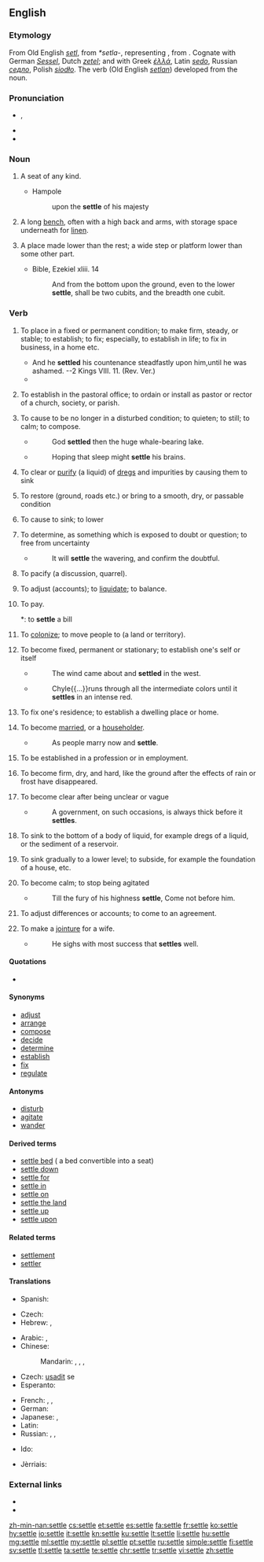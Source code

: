 ==English==
{{rfc|outdated definitions and citations}}
{{Webster 1913}}

===Etymology===
From Old English ''[[setl]]'', from {{etyl|gem|en}} ''*setla-'', representing {{etyl|ine-pro|en}} {{m|ine-pro|*sed-lo-}}, from {{m|ine-pro|*sed-||sit}}. Cognate with German ''[[Sessel]]'', Dutch ''[[zetel]]''; and with Greek ''[[ἑλλά]]'', Latin ''[[sedo]]'', Russian ''[[седло]]'', Polish ''[[siodło]]''. The verb (Old English ''[[setlan]]'') developed from the noun.

===Pronunciation===
* {{enPR|sĕtʹəl}}, {{IPA|/ˈsɛtəl/|lang=en}}
* {{audio|en-us-settle.ogg|Audio (US)|lang=en}}
* {{rhymes|ɛtəl|lang=en}}

===Noun===
{{en-noun}}

# {{context|archaic|lang=en}} A seat of any kind.
#* Hampole
#*: upon the '''settle''' of his majesty
# A long [[bench]], often with a high back and arms, with storage space underneath for [[linen]].
# {{context|obsolete|lang=en}} A place made lower than the rest; a wide step or platform lower than some other part.
#* Bible, Ezekiel xliii. 14
#*: And from the bottom upon the ground, even to the lower '''settle''', shall be two cubits, and the breadth one cubit.

===Verb===
{{en-verb|settl}}

# {{context|transitive|lang=en}} To place in a fixed or permanent condition; to make firm, steady, or stable; to establish; to fix; especially, to establish in life; to fix in business, in a home etc.
#* And he '''settled''' his countenance steadfastly upon him,until he was ashamed. --2 Kings VIII. 11. (Rev. Ver.)
#* {{quote-book|year=1700|title=[[w:Metamorphoses‎|Metamorphoses]]|author=[[w:Ovid|Ovid]]|by=[[w:John Dryden|John Dryden]]|passage=The father thought the time drew on Of '''settling''' in the world his only son.}}
# {{context|transitive|obsolete|US|lang=en}} To establish in the pastoral office; to ordain or install as pastor or rector of a church, society, or parish.
#: {{usex|lang=en|to '''settle''' a minister}}
# {{context|transitive|lang=en}} To cause to be no longer in a disturbed condition; to quieten; to still; to calm; to compose.
#* {{w|George Chapman}}
#*: God '''settled''' then the huge whale-bearing lake.
#* {{w|John Bunyan}}
#*: Hoping that sleep might '''settle''' his brains.
# {{context|transitive|lang=en}} To clear or [[purify]] (a liquid) of [[dregs]] and impurities by causing them to sink
#: {{usex|lang=en|to '''settle''' coffee, or the grounds of coffee}}
# {{context|transitive|lang=en}} To restore (ground, roads etc.) or bring to a smooth, dry, or passable condition
#: {{usex|lang=en|clear weather '''settles''' the roads}}
# {{context|transitive|lang=en}} To cause to sink; to lower
#: {{usex|lang=en|to '''settle''' the contents of a barrel or bag by shaking it}}
# {{context|transitive|lang=en}} To determine, as something which is exposed to doubt or question; to free from uncertainty
#* {{w|Jonathan Swift}}
#*: It will '''settle''' the wavering, and confirm the doubtful.
#: {{usex|lang=en|to '''settle''' the mind when agitated;&nbsp; to '''settle''' questions of law;&nbsp; to '''settle''' the succession to a throne;&nbsp; to '''settle''' an allowance}}
# {{context|transitive|lang=en}} To pacify (a discussion, quarrel).
#: {{usex|lang=en|to '''settle''' a quarrel}}
# {{context|transitive|archaic|lang=en}} To adjust (accounts); to [[liquidate]]; to balance.
#: {{usex|lang=en|to '''settle''' an account}}
# {{context|transitive|colloquial|lang=en}} To pay.
#*: to '''settle''' a bill
# {{context|transitive|lang=en}} To [[colonize]]; to move people to (a land or territory).
#: {{usex|lang=en|the French first '''settled''' Canada;&nbsp; the Puritans '''settled''' New England;&nbsp; Plymouth was settled in 1620.}}
# {{context|intransitive|lang=en}} To become fixed, permanent or stationary; to establish one's self or itself
#* {{w|Francis Bacon}}
#*: The wind came about and '''settled''' in the west.
#* {{w|John Arbuthnot}}
#*: Chyle{{...}}runs through all the intermediate colors until it '''settles''' in an intense red.
# {{context|intransitive|lang=en}} To fix one's residence; to establish a dwelling place or home.
#: {{usex|lang=en|the Saxons who '''settled''' in Britain}}
# {{context|intransitive|lang=en}} To become [[married]], or a [[householder]].
#* {{w|Matthew Prior}}
#*: As people marry now and '''settle'''.
# {{context|intransitive|lang=en}} To be established in a profession or in employment.
#: {{usex|lang=en|to '''settle''' in the practice of law}}
# {{context|intransitive|lang=en}} To become firm, dry, and hard, like the ground after the effects of rain or frost have disappeared.
#: {{usex|lang=en|the roads '''settled''' late in the spring.}}
# {{context|intransitive|lang=en}} To become clear after being unclear or vague
#* {{w|Joseph Addison}}
#*: A government, on such occasions, is always thick before it '''settles'''.
#: {{usex|lang=en|the weather '''settled''';&nbsp; wine '''settles''' by standing}}
# {{context|intransitive|lang=en}} To sink to the bottom of a body of liquid, for example dregs of a liquid, or the sediment of a reservoir.
# {{context|intransitive|lang=en}} To sink gradually to a lower level; to subside, for example the foundation of a house, etc.
# {{context|intransitive|lang=en}} To become calm; to stop being agitated
#* {{w|William Shakespeare}}
#*: Till the fury of his highness '''settle''', Come not before him.
# {{context|intransitive|lang=en}} To adjust differences or accounts; to come to an agreement.
#: {{usex|lang=en|He has '''settled''' with his creditors.}}
# {{context|intransitive|obsolete|lang=en}} To make a [[jointure]] for a wife.
#* {{w|Samuel Garth}}
#*: He sighs with most success that '''settles''' well.

====Quotations====
* {{seeCites}}

====Synonyms====
* [[adjust]]
* [[arrange]]
* [[compose]]
* [[decide]]
* [[determine]]
* [[establish]]
* [[fix]]
* [[regulate]]

====Antonyms====
* [[disturb]]
* [[agitate]]
* [[wander]]

====Derived terms====
* [[settle bed]] ({{context|British|lang=en}} a bed convertible into a seat)
* [[settle down]]
* [[settle for]]
* [[settle in]]
* [[settle on]]
* [[settle the land]] {{qualifier|obsolete, nautical: to cause land to appear to sink (that is, to cause it to appear lower) by receding away from it}}
* [[settle up]]
* [[settle upon]]

====Related terms====
* [[settlement]]
* [[settler]]

====Translations====
{{trans-top|to determine, establish}}
* Spanish: {{t+|es|resolver}}
{{trans-mid}}
{{trans-bottom}}

{{trans-top|to adjust, as something in discussion; to make up; to compose; to pacify}}
* Czech: {{t|cs|urovnat}}
* Hebrew: {{t|he|הסכים|m|tr=hiskim|sc=Hebr}}, {{t+|he|הגיע לעמק השווה|m|tr=higi`a le`emeq hashaveh|sc=Hebr}}
{{trans-mid}}
{{trans-bottom}}

{{trans-top|to fix one's residence}}
* Arabic: {{t|ar|استعمر|tr=istá`mara}}, {{t+|ar|استوطن|tr=istáwTana}}
* Chinese:
*: Mandarin: {{t+|cmn|殖民|tr=zhímín|sc=Hani}}, {{t+|cmn|定居|tr=dìngjū|sc=Hani}}, {{t|cmn|安家落戶|sc=Hani}}, {{t+|cmn|安家落户|tr=ānjiāluòhù|sc=Hani}}
* Czech: [[usadit]] se
* Esperanto: {{t|eo|enloĝiĝi}}
{{trans-mid}}
* French: {{t+|fr|s'installer}}, {{t+|fr|coloniser}}, {{t+|fr|s'habituer}}
* German: {{t+|de|siedeln}}
* Japanese: {{t|ja|居着く|tr=いつく, itsuku}}, {{t|ja|落ち着く|tr=おちつく, ochitsuku}}
* Latin: {{t|la|sedeo}}
* Russian: {{t+|ru|селиться|tr=selít'sja}}, {{t+|ru|заселять|tr=zaselját'}}, {{t+|ru|колонизировать|tr=kolonizírovat'}} {{qualifier|colonise}}
{{trans-bottom}}

{{checktrans-top}}
* Ido: {{t+check|io|quitigar}}
{{trans-mid}}
* Jèrriais: {{t-check|roa-jer|settler}}
{{trans-bottom}}

===External links===
* {{R:Webster 1913}}
* {{R:Century 1911}}

[[zh-min-nan:settle]]
[[cs:settle]]
[[et:settle]]
[[es:settle]]
[[fa:settle]]
[[fr:settle]]
[[ko:settle]]
[[hy:settle]]
[[io:settle]]
[[it:settle]]
[[kn:settle]]
[[ku:settle]]
[[lt:settle]]
[[li:settle]]
[[hu:settle]]
[[mg:settle]]
[[ml:settle]]
[[my:settle]]
[[pl:settle]]
[[pt:settle]]
[[ru:settle]]
[[simple:settle]]
[[fi:settle]]
[[sv:settle]]
[[tl:settle]]
[[ta:settle]]
[[te:settle]]
[[chr:settle]]
[[tr:settle]]
[[vi:settle]]
[[zh:settle]]
